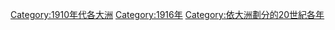 {{Commonscat|1916 by continent}}
{{Year by category
|m=1
|c=9
|d=1
|y=6
|cat=各大洲
|sortkey=各大洲
|parent=依大洲劃分的20世紀各年
|subcat=1910年代各大洲
}}

[[Category:1910年代各大洲|Category:1910年代各大洲]]
[[Category:1916年|Category:1916年]]
[[Category:依大洲劃分的20世紀各年|Category:依大洲劃分的20世紀各年]]